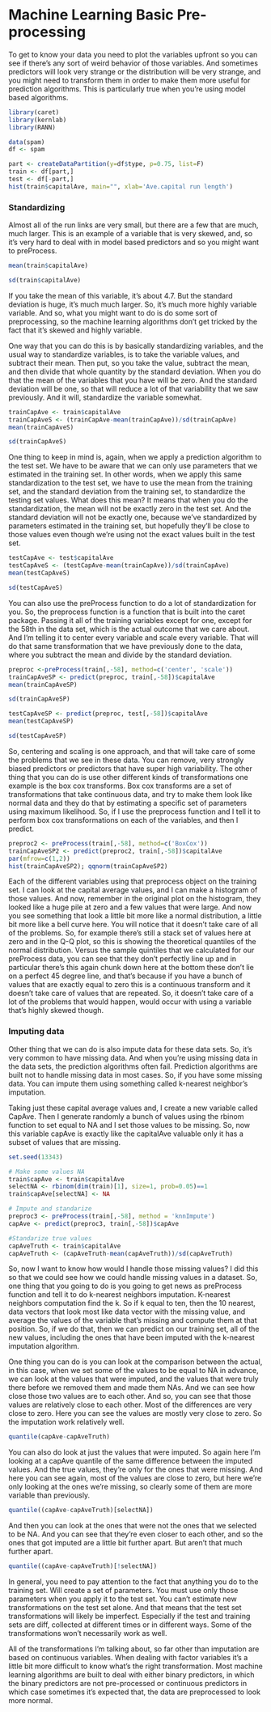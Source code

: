 # Machine Learning Basic Pre-processing

To get to know your data you need to plot the variables upfront so you can see if there's any sort of weird behavior of those variables. And sometimes predictors will look very strange or the distribution will be very strange, and you might need to transform them in order to make them more useful for prediction algorithms. This is particularly true when you're using model based algorithms.
```{r}
library(caret)
library(kernlab)
library(RANN)

data(spam)
df <- spam

part <- createDataPartition(y=df$type, p=0.75, list=F)
train <- df[part,]
test <- df[-part,]
hist(train$capitalAve, main="", xlab='Ave.capital run length')
```
### Standardizing

Almost all of the run links are very small, but there are a few that are much, much larger. This is an example of a variable that is very skewed, and, so it's very hard to deal with in model based predictors and so you might want to preProcess.

```{r}
mean(train$capitalAve)
```

```{r}
sd(train$capitalAve)
```
If you take the mean of this variable, it's about 4.7. But the standard deviation is huge, it's much much larger. So, it's much more highly variable variable. And so, what you might want to do is do some sort of preprocessing, so the machine learning algorithms don't get tricked by the fact that it's skewed and highly variable.

One way that you can do this is by basically standardizing variables, and the usual way to standardize variables, is to take the variable values, and subtract their mean. Then put, so you take the value, subtract the mean, and then divide that whole quantity by the standard deviation. When you do that the mean of the variables that you have will be zero. And the standard deviation will be one, so that will reduce a lot of that variability that we saw previously. And it will, standardize the variable somewhat.

```{r}
trainCapAve <- train$capitalAve
trainCapAveS <- (trainCapAve-mean(trainCapAve))/sd(trainCapAve)
mean(trainCapAveS)
```

```{r}
sd(trainCapAveS)
```
One thing to keep in mind is, again, when we apply a prediction algorithm to the test set. We have to be aware that we can only use parameters that we estimated in the training set. In other words, when we apply this same standardization to the test set, we have to use the mean from the training set, and the standard deviation from the training set, to standardize the testing set values. What does this mean? It means that when you do the standardization, the mean will not be exactly zero in the test set. And the standard deviation will not be exactly one, because we've standardized by parameters estimated in the training set, but hopefully they'll be close to those values even though we're using not the exact values built in the test set.
```{r}
testCapAve <- test$capitalAve
testCapAveS <- (testCapAve-mean(trainCapAve))/sd(trainCapAve)
mean(testCapAveS)
```

```{r}
sd(testCapAveS)
```
You can also use the preProcess function to do a lot of standardization for you. So, the preprocess function is a function that is built into the caret package.  Passing it all of the training variables except for one, except for the 58th in the data set, which is the actual outcome that we care about. And I'm telling it to center every variable and scale every variable. That will do that same transformation that we have previously done to the data, where you subtract the mean and divide by the standard deviation. 

```{r}
preproc <-preProcess(train[,-58], method=c('center', 'scale'))
trainCapAveSP <- predict(preproc, train[,-58])$capitalAve
mean(trainCapAveSP)
```
```{r}
sd(trainCapAveSP)
```
```{r}
testCapAveSP <- predict(preproc, test[,-58])$capitalAve
mean(testCapAveSP)
```
```{r}
sd(testCapAveSP)
```
So, centering and scaling is one approach, and that will take care of some the problems that we see in these data. You can remove, very strongly biased predictors or predictors that have super high variability. The other thing that you can do is use other different kinds of transformations one example is the box cox transforms. Box cox transforms are a set of transformations that take continuous data, and try to make them look like normal data and they do that by estimating a specific set of parameters using maximum likelihood. So, if I use the preprocess function and I tell it to perform box cox transformations on each of the variables, and then I predict.

```{r}
preproc2 <- preProcess(train[,-58], method=c('BoxCox'))
trainCapAveSP2 <- predict(preproc2, train[,-58])$capitalAve
par(mfrow=c(1,2))
hist(trainCapAveSP2); qqnorm(trainCapAveSP2)
```
Each of the different variables using that preprocess object on the training set. I can look at the capital average values, and I can make a histogram of those values. And now, remember in the original plot on the histogram, they looked like a huge pile at zero and a few values that were large. And now you see something that look a little bit more like a normal distribution, a little bit more like a bell curve here. You will notice that it doesn't take care of all of the problems. So, for example there's still a stack set of values here at zero and in the Q-Q plot, so this is showing the theoretical quantiles of the normal distribution. Versus the sample quintiles that we calculated for our preProcess data, you can see that they don't perfectly line up and in particular there's this again chunk down here at the bottom these don't lie on a perfect 45 degree line, and that's because if you have a bunch of values that are exactly equal to zero this is a continuous transform and it doesn't take care of values that are repeated. So, it doesn't take care of a lot of the problems that would happen, would occur with using a variable that's highly skewed though.

### Imputing data

Other  thing that we can do is also impute data for these data sets. So, it's very common to have missing data. And when you're using missing data in the data sets, the prediction algorithms often fail. Prediction algorithms are built not to handle missing data in most cases. So, if you have some missing data. You can impute them using something called k-nearest neighbor's imputation. 

Taking just these capital average values and, I create a new variable called CapAve. Then I generate randomly a bunch of values using the rbinom function to set equal to NA and I set those values to be missing. So, now this variable capAve is exactly like the capitalAve valuable only it has a subset of values that are missing.
```{r}
set.seed(13343)

# Make some values NA
train$capAve <- train$capitalAve
selectNA <- rbinom(dim(train)[1], size=1, prob=0.05)==1
train$capAve[selectNA] <- NA

# Impute and standarize
preproc3 <- preProcess(train[,-58], method = 'knnImpute')
capAve <- predict(preproc3, train[,-58])$capAve

#Standarize true values
capAveTruth <- train$capitalAve
capAveTruth <- (capAveTruth-mean(capAveTruth))/sd(capAveTruth)

```
So, now I want to know how would I handle those missing values? I did this so that we could see how we could handle missing values in a dataset. So, one thing that you going to do is you going to get news as preProcess function and tell it to do k-nearest neighbors imputation. K-nearest neighbors computation find the k. So if k equal to ten, then the 10 nearest, data vectors that look most like data vector with the missing value, and average the values of the variable that's missing and compute them at that position. So, if we do that, then we can predict on our training set, all of the new values, including the ones that have been imputed with the k-nearest imputation algorithm.

One thing you can do is you can look at the comparison between the actual, in this case, when we set some of the values to be equal to NA in advance, we can look at the values that were imputed, and the values that were truly there before we removed them and made them NAs. And we can see how close those two values are to each other. And so, you can see that those values are relatively close to each other. Most of the differences are very close to zero. Here you can see the values are mostly very close to zero. So the imputation work relatively well.

```{r}
quantile(capAve-capAveTruth)
```
You can also do look at just the values that were imputed. So again here I'm looking at a capAve quantile of the same difference between the imputed values. And the true values, they're only for the ones that were missing. And here you can see again, most of the values are close to zero, but here we're only looking at the ones we're missing, so clearly some of them are more variable than previously.
```{r}
quantile((capAve-capAveTruth)[selectNA])
```
And then you can look at the ones that were not the ones that we selected to be NA. And you can see that they're even closer to each other, and so the ones that got imputed are a little bit further apart. But aren't that much further apart.
```{r}
quantile((capAve-capAveTruth)[!selectNA])
```

In general, you need to pay attention to the fact that anything you do to the training set. Will create a set of parameters. You must use only those parameters when you apply it to the test set. You can't estimate new transformations on the test set alone. And that means that the test set transformations will likely be imperfect. Especially if the test and training sets are diff, collected at different times or in different ways. Some of the transformations won't necessarily work as well.

All of the transformations I'm talking about, so far other than imputation are based on continuous variables. When dealing with factor variables it's a little bit more difficult to know what's the right transformation. Most machine learning algorithms are built to deal with either binary predictors, in which the binary predictors are not pre-processed or continuous predictors in which case sometimes it's expected that, the data are preprocessed to look more normal.